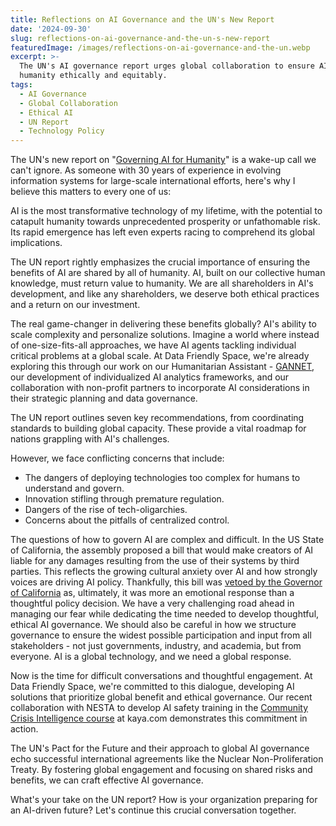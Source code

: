 ```yaml
---
title: Reflections on AI Governance and the UN's New Report
date: '2024-09-30'
slug: reflections-on-ai-governance-and-the-un-s-new-report
featuredImage: /images/reflections-on-ai-governance-and-the-un.webp
excerpt: >-
  The UN's AI governance report urges global collaboration to ensure AI benefits
  humanity ethically and equitably.
tags:
  - AI Governance
  - Global Collaboration
  - Ethical AI
  - UN Report
  - Technology Policy
---
```

The UN's new report on "[Governing AI for Humanity](https://www.un.org/sites/un2.un.org/files/governing_ai_for_humanity_final_report_en.pdf)" is a wake-up call we can't ignore. As someone with 30 years of experience in evolving information systems for large-scale international efforts, here's why I believe this matters to every one of us:

AI is the most transformative technology of my lifetime, with the potential to catapult humanity towards unprecedented prosperity or unfathomable risk. Its rapid emergence has left even experts racing to comprehend its global implications.

The UN report rightly emphasizes the crucial importance of ensuring the benefits of AI are shared by all of humanity. AI, built on our collective human knowledge, must return value to humanity. We are all shareholders in AI's development, and like any shareholders, we deserve both ethical practices and a return on our investment.

The real game-changer in delivering these benefits globally? AI's ability to scale complexity and personalize solutions. Imagine a world where instead of one-size-fits-all approaches, we have AI agents tackling individual critical problems at a global scale. At Data Friendly Space, we're already exploring this through our work on our Humanitarian Assistant \- [GANNET](https://gannet.ai/), our development of individualized AI analytics frameworks, and our collaboration with non-profit partners to incorporate AI considerations in their strategic planning and data governance.

The UN report outlines seven key recommendations, from coordinating standards to building global capacity. These provide a vital roadmap for nations grappling with AI's challenges.

However, we face conflicting concerns that include:

* The dangers of deploying technologies too complex for humans to understand and govern.  
* Innovation stifling through premature regulation.  
* Dangers of the rise of tech-oligarchies.  
* Concerns about the pitfalls of centralized control.

The questions of how to govern AI are complex and difficult. In the US State of California, the assembly proposed a bill that would make creators of AI liable for any damages resulting from the use of their systems by third parties. This reflects the growing cultural anxiety over AI and how strongly voices are driving AI policy. Thankfully, this bill was [vetoed by the Governor of California](https://www.axios.com/2024/09/30/california-ai-safety-bill-governor-newsom-veto) as, ultimately, it was more an emotional response than a thoughtful policy decision. We have a very challenging road ahead in managing our fear while dedicating the time needed to develop thoughtful, ethical AI governance. We should also be careful in how we structure governance to ensure the widest possible participation and input from all stakeholders \- not just governments, industry, and academia, but from everyone. AI is a global technology, and we need a global response.

Now is the time for difficult conversations and thoughtful engagement. At Data Friendly Space, we're committed to this dialogue, developing AI solutions that prioritize global benefit and ethical governance. Our recent collaboration with NESTA to develop AI safety training in the [Community Crisis Intelligence course](https://kayaconnect.org/course/info.php?id=9112) at kaya.com demonstrates this commitment in action.

The UN's Pact for the Future and their approach to global AI governance echo successful international agreements like the Nuclear Non-Proliferation Treaty. By fostering global engagement and focusing on shared risks and benefits, we can craft effective AI governance.

What's your take on the UN report? How is your organization preparing for an AI-driven future? Let's continue this crucial conversation together.

